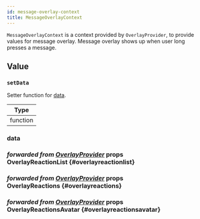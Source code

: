 ```yaml
---
id: message-overlay-context
title: MessageOverlayContext
---
```




`MessageOverlayContext` is a context provided by `OverlayProvider`, to provide values for message overlay. Message overlay shows up when user long presses a message.

## Value

### `setData`

Setter function for [data](#data).

| Type     |
| -------- |
| function |

### data

<MessageOverlayContextData />

### <div class="label description">_forwarded from [OverlayProvider](../core-components/overlay-provider.mdx#overlayreactionlist)_ props</div> OverlayReactionList \{#overlayreactionlist}

<OverlayReactionList />

### <div class="label description">_forwarded from [OverlayProvider](../core-components/overlay-provider.mdx#overlayreactions)_ props</div> OverlayReactions \{#overlayreactions}

<OverlayReactions />

### <div class="label description">_forwarded from [OverlayProvider](../core-components/overlay-provider.mdx#overlayreactionsavatar)_ props</div> OverlayReactionsAvatar \{#overlayreactionsavatar}

<OverlayReactionsAvatar />
